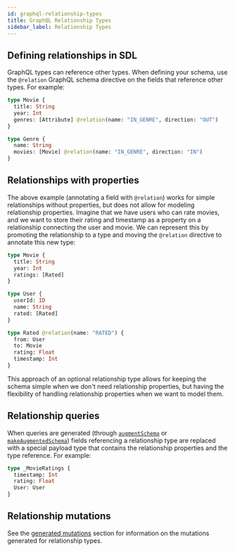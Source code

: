 ```yaml
---
id: graphql-relationship-types
title: GraphQL Relationship Types
sidebar_label: Relationship Types
---
```


## Defining relationships in SDL

GraphQL types can reference other types. When defining your schema, use the `@relation` GraphQL schema directive on the fields that reference other types. For example:

```graphql
type Movie {
  title: String
  year: Int
  genres: [Attribute] @relation(name: "IN_GENRE", direction: "OUT")
}

type Genre {
  name: String
  movies: [Movie] @relation(name: "IN_GENRE", direction: "IN")
}
```

## Relationships with properties

The above example (annotating a field with `@relation`) works for simple relationships without properties, but does not allow for modeling relationship properties. Imagine that we have users who can rate movies, and we want to store their rating and timestamp as a property on a relationship connecting the user and movie. We can represent this by promoting the relationship to a type and moving the `@relation` directive to annotate this new type:

```graphql
type Movie {
  title: String
  year: Int
  ratings: [Rated]
}

type User {
  userId: ID
  name: String
  rated: [Rated]
}

type Rated @relation(name: "RATED") {
  from: User
  to: Movie
  rating: Float
  timestamp: Int
}
```

This approach of an optional relationship type allows for keeping the schema simple when we don't need relationship properties, but having the flexibility of handling relationship properties when we want to model them.

## Relationship queries

When queries are generated (through [`augmentSchema`](neo4j-graphql-js-api.html#augmentschemaschema-graphqlschema) or [`makeAugmentedSchema`](neo4j-graphql-js-api.md#makeaugmentedschemaoptions-graphqlschema)) fields referencing a relationship type are replaced with a special payload type that contains the relationship properties and the type reference. For example:

```graphql
type _MovieRatings {
  timestamp: Int
  rating: Float
  User: User
}
```

## Relationship mutations

See the [generated mutations](graphql-schema-generation-augmentation.md#generated-mutations) section for information on the mutations generated for relationship types.
